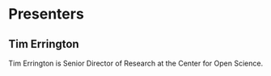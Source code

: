 # Presenters {-}

## Tim Errington {-}

Tim Errington is Senior Director of Research at the Center for Open Science.
